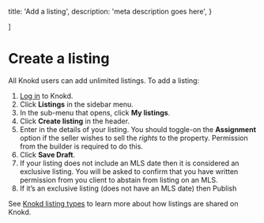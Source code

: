 
  title: 'Add a listing',
  description:
    'meta description goes here',
}

]

<HeroPattern />

# Create a listing

All Knokd users can add unlimited listings. To add a listing:

1. <a href="https://app.knokd.ca/login" target="_blank">Log in</a> to Knokd.
1. Click **Listings** in the sidebar menu.
1. In the sub-menu that opens, click **My listings**.
1. Click **Create listing** in the header.
1. Enter in the details of your listing.
  <Note>You should toggle-on the **Assignment** option if the seller wishes to sell the *rights* to the property. Permission from the builder is required to do this.</Note>
1. Click **Save Draft**.
1. If your listing does not include an MLS date then it is considered an exclusive listing. You will be asked to confirm that you have written permission from you client to abstain from listing on an MLS.
1. If it’s an exclusive listing (does not have an MLS date) then 
Publish

See [Knokd listing types](/listings/types-of-listings) to learn more about how listings are shared on Knokd.